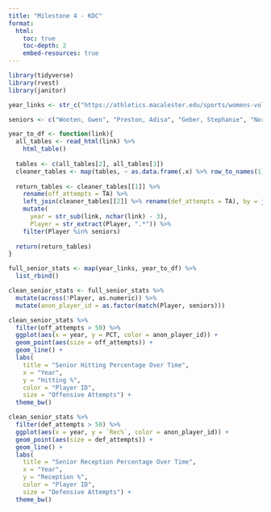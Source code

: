```yaml
---
title: "Milestone 4 - KDC"
format:
  html:
    toc: true
    toc-depth: 2
    embed-resources: true
---
```


```r
library(tidyverse)
library(rvest)
library(janitor)
```

```r
year_links <- str_c("https://athletics.macalester.edu/sports/womens-volleyball/stats/", c(2021, 2022, 2023, 2024))

seniors <- c("Wooten, Gwen", "Preston, Adisa", "Geber, Stephanie", "Norton, Nicole", "Galer, Grace", "Williams, Torrance", "MacInnis, Jill")

year_to_df <- function(link){
  all_tables <- read_html(link) %>%
    html_table()
  
  tables <- c(all_tables[2], all_tables[3])
  cleaner_tables <- map(tables, ~ as.data.frame(.x) %>% row_to_names(1) %>% select(-c(`#`, `Bio Link`)))
  
  return_tables <- cleaner_tables[[1]] %>%
    rename(off_attempts = TA) %>%
    left_join(cleaner_tables[[2]] %>% rename(def_attempts = TA), by = join_by("Player", "SP")) %>%
    mutate(
      year = str_sub(link, nchar(link) - 3),
      Player = str_extract(Player, ".*")) %>%
    filter(Player %in% seniors)
    
  return(return_tables)
}

full_senior_stats <- map(year_links, year_to_df) %>%
  list_rbind()
```

```r
clean_senior_stats <- full_senior_stats %>%
  mutate(across(!Player, as.numeric)) %>%
  mutate(anon_player_id = as.factor(match(Player, seniors)))
```

```r
clean_senior_stats %>%
  filter(off_attempts > 50) %>%
  ggplot(aes(x = year, y = PCT, color = anon_player_id)) +
  geom_point(aes(size = off_attempts)) +
  geom_line() +
  labs(
    title = "Senior Hitting Percentage Over Time",
    x = "Year",
    y = "Hitting %",
    color = "Player ID",
    size = "Offensive Attempts") +
  theme_bw()

clean_senior_stats %>%
  filter(def_attempts > 50) %>%
  ggplot(aes(x = year, y = `Rec%`, color = anon_player_id)) +
  geom_point(aes(size = def_attempts)) +
  geom_line() +
  labs(
    title = "Senior Reception Percentage Over Time",
    x = "Year",
    y = "Reception %",
    color = "Player ID",
    size = "Defensive Attempts") +
  theme_bw()
```